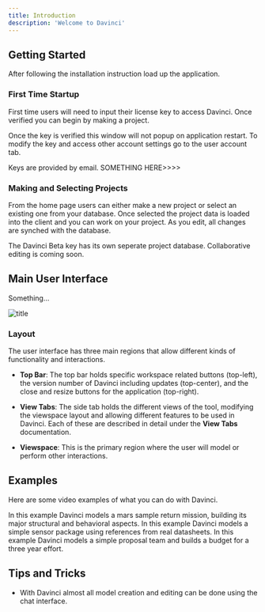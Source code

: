 ```yaml
---
title: Introduction
description: 'Welcome to Davinci'
---
```


## Getting Started
After following the installation instruction load up the application.

### First Time Startup
First time users will need to input their license key to access Davinci. Once verified you can begin by making a project.

<Note>Once the key is verified this window will not popup on application restart. To modify the key and access other account settings go to the user account tab.</Note>

<Note>Keys are provided by email. SOMETHING HERE>>>></Note>

### Making and Selecting Projects
From the home page users can either make a new project or select an existing one from your database. Once selected the project data is loaded into the client and you can work on your project. As you edit, all changes are synched with the database.

<Note>The Davinci Beta key has its own seperate project database. Collaborative editing is coming soon.</Note>

## Main User Interface
Something...


![title](/images/viewcaptures/main_zones.png)


### Layout
The user interface has three main regions that allow different kinds of functionality and interactions. 

* **Top Bar**: The top bar holds specific workspace related buttons (top-left), the version number of Davinci including updates (top-center), and the close and resize buttons for the application (top-right).

* **View Tabs**: The side tab holds the different views of the tool, modifying the viewspace layout and allowing different features to be used in Davinci. Each of these are described in detail under the **View Tabs** documentation.


* **Viewspace**: This is the primary region where the user will model or perform other interactions.

## Examples
Here are some video examples of what you can do with Davinci.

<Card title="Mission Architecture" icon="link" href="https://www.celedonsolutions.com/mission-example">
  In this example Davinci models a mars sample return mission, building its major structural and behavioral aspects.
</Card>

<Card title="Sensor Package" icon="link" href="https://www.celedonsolutions.com/sensor-example">
   In this example Davinci models a simple sensor package using references from real datasheets.
</Card>

<Card title="Proposal Team" icon="link" href="https://www.celedonsolutions.com/team-example">
   In this example Davinci models a simple proposal team and builds a budget for a three year effort.
</Card>


## Tips and Tricks
* With Davinci almost all model creation and editing can be done using the chat interface. 